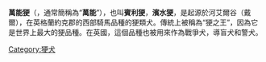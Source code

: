 {{Expand|time=2018-04-29T12:19:11+00:00}}
{{Expand language|en}}
{{Infobox Dogbreed
| name = 万能㹴
| image = Airedale Terrier.jpg
| image_caption = 澳大利亞和新西蘭冠軍
| country = {{UK}}
| altname = 水邊㹴<br>賓利㹴
| nickname = 萬能<br>㹴之王
| collapse_standards_and_traits = yes
<!-----Traits----->
|maleweight       = {{convert|50|-|65|lb|kg}}
|femaleweight = {{convert|40|-|45|lb|kg}}
|maleheight       = {{convert|22|-|24|in|cm}}
|femaleheight = {{convert|22|-|23|in|cm}}
|coat         = 殘破
|color        = 黑色鞍棕褐色的耳朵，腿和頭部;暗灰色鞍（以灰色和白色黑色混合）
|litter_size = 9 幼犬
|life_span    = 11.5 年
<!-----Classification and standards----->
| fcigroup = 3
| fcisection = 1
| fcinum = 7
| fcistd = http://www.fci.be/Nomenclature/Standards/007g03-en.pdf
| akcgroup = 㹴
| akcstd = http://www.akc.org/breeds/airedale_terrier/breed_standard.cfm
| ankcgroup = Group 2 - 㹴
| ankcstd = https://web.archive.org/web/20120510181056/http://www.ankc.org.au/Breed_Details.aspx?bid=45
| ckcgroup = Group 4 - 㹴
| ckcstd = http://www.akc.org/breeds/airedale_terrier/breed_standard.cfm
| kcukgroup = 㹴
| kcukstd = http://www.thekennelclub.org.uk/services/public/breed/standard.aspx?id=3059
| nzkcgroup = 㹴
| nzkcstd = https://web.archive.org/web/20030922090357/http://www.nzkc.org.nz/br204.html
| ukcgroup = 㹴
| ukcstd = http://www.ukcdogs.com/Web.nsf/Breeds/Terrier/AiredaleTerrier
}}<!-- End Infobox -->
'''萬能㹴'''（{{lang-en|Airedale Terrier}}，通常簡稱為“'''萬能'''”），也叫'''賓利㹴'''，'''濱水㹴'''，是起源於河艾爾谷（戴爾），在英格蘭約克郡的西部騎馬品種的㹴類犬。傳統上被稱為“㹴之王”，因為它是世界上最大的㹴品種。在英國，這個品種也被用來作為戰爭犬，導盲犬和警犬。
{{Terriers}}
[[Category:㹴犬|Category:㹴犬]]